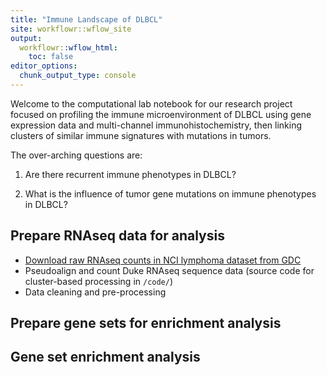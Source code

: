 ```yaml
---
title: "Immune Landscape of DLBCL"
site: workflowr::wflow_site
output:
  workflowr::wflow_html:
    toc: false
editor_options:
  chunk_output_type: console
---
```


Welcome to the computational lab notebook for our research project focused on profiling the immune microenvironment of DLBCL using gene expression data and multi-channel immunohistochemistry, then linking clusters of similar immune signatures with mutations in tumors.

The over-arching questions are:

1. Are there recurrent immune phenotypes in DLBCL?

2. What is the influence of tumor gene mutations on immune phenotypes in DLBCL?

## Prepare RNAseq data for analysis

* [Download raw RNAseq counts in NCI lymphoma dataset from GDC](gdc_download.html)
* Pseudoalign and count Duke RNAseq sequence data (source code for cluster-based processing in `/code/`)
* Data cleaning and pre-processing

## Prepare gene sets for enrichment analysis

## Gene set enrichment analysis
